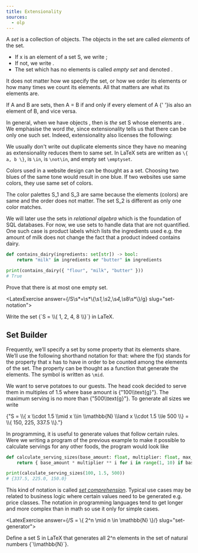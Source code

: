 ```yaml
---
title: Extensionality
sources:
  - olp
---
```



<Quoted>

  A _set_ is a collection of objects.
  The objects in the set are called _elements_ of the set.

  - If <tex>x</tex> is an element of a set <tex>S</tex>, we write <tex value="x \in S"/>;
  - If not, we write <tex value="x \notin S"/>.
  - The set which has no elements is called _empty set_ and denoted <tex value="\emptyset"/>.


  It does not matter how we specify the set, or how we order its elements or how many times we count its elements.
  All that matters are what its elements are.

  <Definition name="Extensionality">
    If <tex>A</tex> and <tex>B</tex> are sets, then <tex>A = B</tex> if and only if every element of <tex>A</tex>
    {' '}is also an element of <tex>B</tex>, and vice versa.
  </Definition>

  In general, when we have objects <tex value="a_1, \ldots, a_n"/>, then <tex value="\{a_1, \ldots, a_n\}"/> is _the_ set <tex>S</tex> whose elements are <tex value="a_1, \ldots, a_n"/>.
  We emphasise the word _the_, since extensionality tells us that there can be only one such set.
  Indeed, extensionality also licenses the following:

  <tex block={true} value="S = \{ a, a, b \} = \{ a, b \} = \{ b, a \}."/>

</Quoted>

We usually don't write out duplicate elements since they have no meaning as extensionality reduces them to same set.
In LaTeX sets are written as `\{ a, b \}`, <tex value="\in"/> is `\in`, <tex value="\not\in"/> is `\not\in`, and empty set `\emptyset`.

<Example name="Color palette">
  <p>
    Colors used in a website design can be thought as a set.
    Choosing two blues of the same tone would result in one blue.
    If two websites use same colors, they use same set of colors.
  </p>
  <ColorPaletteExample />
  <p>
    The color palettes <tex>S_1</tex> and <tex>S_3</tex> are same because the elements (colors) are same and the order does not matter.
    The set <tex>S_2</tex> is different as only one color matches.
  </p>
</Example>

We will later use the sets in _relational algebra_ which is the foundation of SQL databases.
For now, we use sets to handle data that are not quantified.
One such case is product labels which lists the ingredients used e.g. the amount of milk does not change the fact that a product indeed contains dairy.

```python
def contains_dairy(ingredients: set[str]) -> bool:
    return "milk" in ingredients or "butter" in ingredients

print(contains_dairy({ "flour", "milk", "butter" }))
# True
```

<Quoted>
  <Problem>
    Prove that there is at most one empty set.
  </Problem>
</Quoted>

<LatexExercise answer={/S\s*=\s*\\{\s*1,\s*2,\s*4,\s*8\s*\\}/g} slug="set-notation">
  <p>
    Write the set <tex>{`S = \\{ 1, 2, 4, 8 \\}`}</tex> in
    LaTeX.
  </p>
</LatexExercise>

## Set Builder

<Quoted>

  Frequently, we’ll specify a set by some property that its elements share.
  We’ll use the following shorthand notation for that: <tex value="\{ x \mid f(x) \}," block={true} /> where the
  <tex>f(x)</tex> stands for the property that <tex>x</tex> has to have in order to be counted among
  the elements of the set. The property can be thought as a function that generate the elements.
  The symbol <tex value="\mid"/> is written as `\mid`.

</Quoted>

<Example name="Generating serving sizes">
  <p>
    We want to serve potatoes to our guests.
    The head cook decided to serve them in multiples of <tex>1.5</tex> where base amount is <tex>{"100\\text{g}"}</tex>.
    The maximum serving is no more than <tex>{"500\\text{g}"}</tex>. To generate all sizes we write
  </p>
  <tex block={true}>{"S = \\{ x \\cdot 1.5 \\mid x \\in \\mathbb{N} \\land x \\cdot 1.5 \\le 500 \\} = \\{ 150, 225, 337.5 \\}."}</tex>
</Example>

In programming, it is useful to generate values that follow certain rules. Were we writing a program of the previous example
to make it possible to calculate servings for any other foods, the program would look like

```python
def calculate_serving_sizes(base_amount: float, multiplier: float, max_amount: float) -> set[float]:
    return { base_amount * multiplier ** i for i in range(1, 10) if base_amount * multiplier ** i <= max_amount}

print(calculate_serving_sizes(100, 1.5, 500))
# {337.5, 225.0, 150.0}
```

This kind of notation is called [_set comprehension_](https://en.wikipedia.org/wiki/Set-builder_notation).
Typical use cases may be related to business logic where certain values need to be generated e.g. price classes.
The notation in programming languages tend to get longer and more complex than in math so use it only for simple cases.

<LatexExercise answer={/S = \\{ 2\^n \\mid n \\in \\mathbb{N} \\}/} slug="set-generator">
  <p>Define a set <tex>S</tex> in LaTeX that generates all <tex>2^n</tex> elements in the set of natural numbers <tex>{`\\mathbb{N}`}</tex>.</p>
</LatexExercise>